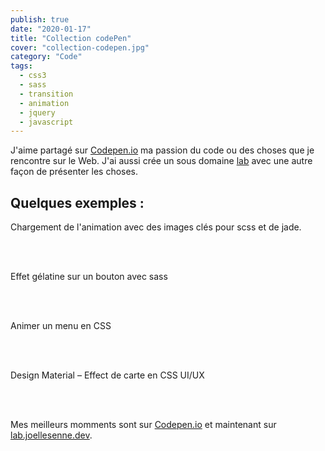 ```yaml
---
publish: true
date: "2020-01-17"
title: "Collection codePen"
cover: "collection-codepen.jpg"
category: "Code"
tags:
  - css3
  - sass
  - transition
  - animation
  - jquery
  - javascript
---
```



J'aime partagé sur [Codepen.io](https://codepen.io/joellesenne/) ma passion du code ou des choses que je rencontre sur le Web.
J'ai aussi crée un sous domaine [lab](https://lab.joellesenne.dev) avec une autre façon de présenter les choses.

## Quelques exemples :

<CodePenEmbed
  id="aIuko"
  title="Loading animation with keyframe for SCSS &amp; Jade."
/>

Chargement de l'animation avec des images clés pour scss et de jade.

<br />
<br />
<CodePenEmbed id="mdCHA" title="Gelatin over button effect with Sass" />

Effet gélatine sur un bouton avec sass

<br />
<br />
<CodePenEmbed id="qtLEG" title="Animate menu CSS" />

Animer un menu en CSS

<br />
<br />
<CodePenEmbed id="WvRyVb" title="Design material – Effect card  UX" />

Design Material – Effect de carte en CSS UI/UX

<br />
<br />

Mes meilleurs momments sont sur [Codepen.io](https://codepen.io/joellesenne/pens/popular/) et maintenant sur [lab.joellesenne.dev](https://lab.joellesenne.dev).
